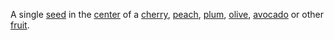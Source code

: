 {{dicdef}}
A single [[seed]] in the [[Centre (geometry)|center]] of a [[cherry]], [[peach]], [[plum]], [[olive]], [[avocado]] or other [[fruit]].

{{fruit-stub}}